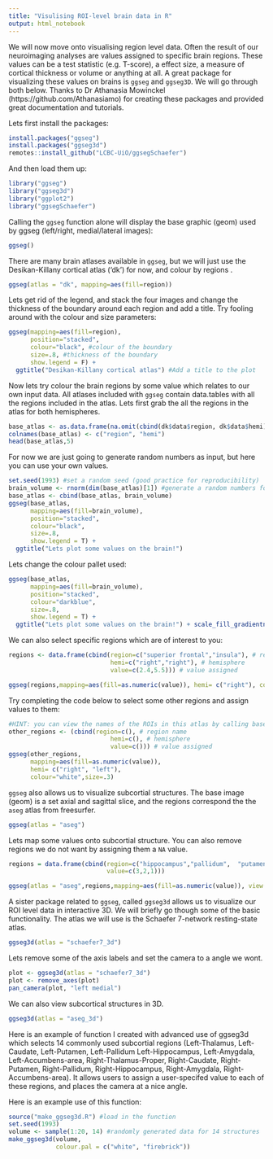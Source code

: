 ```yaml
---
title: "Visulising ROI-level brain data in R"
output: html_notebook
---
```


We will now move onto visualising region level data. Often the result of our neuroimaging analyses are values assigned to specific brain regions. These values can be a test statistic (e.g. T-score), a effect size, a measure of cortical thickness or volume or anything at all. A great package for visualizing these values on brains is `ggseg` and `ggseg3D`. We will go through both below. Thanks to Dr Athanasia Mowinckel (https://github.com/Athanasiamo) for creating these packages and provided great documentation and tutorials.  

Lets first install the packages: 

```r
install.packages("ggseg")
install.packages("ggseg3d")
remotes::install_github("LCBC-UiO/ggsegSchaefer")
```

And then load them up:

```r
library("ggseg")
library("ggseg3d")
library("ggplot2")
library("ggsegSchaefer")
```

Calling the `ggseg` function alone will display the base graphic (geom) used by ggseg (left/right, medial/lateral images):

```r
ggseg()
```

There are many brain atlases available in `ggseg`, but we will just use the Desikan-Killany cortical atlas ('dk') for now, and colour by regions .
```r
ggseg(atlas = "dk", mapping=aes(fill=region))
```


Lets get rid of the legend, and stack the four images and change the thickness of the boundary around each region and add a title. Try fooling around with the colour and size parameters:

```r
ggseg(mapping=aes(fill=region), 
      position="stacked",
      colour="black", #colour of the boundary
      size=.8, #thickness of the boundary 
      show.legend = F) +
  ggtitle("Desikan-Killany cortical atlas") #Add a title to the plot
```


Now lets try colour the brain regions by some value which relates to our own input data. All atlases included with `ggseg` contain data.tables with all the regions included in the atlas. Lets first grab the all the regions in the atlas for both hemispheres. 

```r
base_atlas <- as.data.frame(na.omit(cbind(dk$data$region, dk$data$hemi)))
colnames(base_atlas) <- c("region", "hemi")
head(base_atlas,5)
```

For now we are just going to generate random numbers as input, but here you can use your own values.

```r
set.seed(1993) #set a random seed (good practice for reproducibility)
brain_volume <- rnorm(dim(base_atlas)[1]) #generate a random numbers for each roi in the atlas
base_atlas <- cbind(base_atlas, brain_volume)
ggseg(base_atlas, 
      mapping=aes(fill=brain_volume), 
      position="stacked",
      colour="black",
      size=.8,
      show.legend = T) +
  ggtitle("Lets plot some values on the brain!")

```


Lets change the colour pallet used:

```r
ggseg(base_atlas,
      mapping=aes(fill=brain_volume),
      position="stacked",
      colour="darkblue",
      size=.8,
      show.legend = T) +
  ggtitle("Lets plot some values on the brain!") + scale_fill_gradientn(colours=c("dodgerblue4","light blue","firebrick","goldenrod"))
```

We can also select specific regions which are of interest to you:

```r
regions <- data.frame(cbind(region=c("superior frontal","insula"), # region name
                            hemi=c("right","right"), # hemisphere
                            value=c(2.4,5.5))) # value assigned

ggseg(regions,mapping=aes(fill=as.numeric(value)), hemi= c("right"), colour="white",size=.3) 

```

Try completing the code below to select some other regions and assign values to them:

```r
#HINT: you can view the names of the ROIs in this atlas by calling base_atlas$region
other_regions <- (cbind(region=c(), # region name
                            hemi=c(), # hemisphere
                            value=c())) # value assigned
ggseg(other_regions,
      mapping=aes(fill=as.numeric(value)), 
      hemi= c("right", "left"), 
      colour="white",size=.3) 

```



`ggseg` also allows us to visualize subcortial structures. The base image (geom) is a set axial and sagittal slice, and the regions correspond the the `aseg` atlas from freesurfer.

```r
ggseg(atlas = "aseg")
```

Lets map some values onto subcortial structure. You can also remove regions we do not want by assigning them a `NA` value.

```r
regions = data.frame(cbind(region=c("hippocampus","pallidum",  "putamen"),
                           value=c(3,2,1)))

ggseg(atlas = "aseg",regions,mapping=aes(fill=as.numeric(value)), view = "axial") 

```


A sister package related to `ggseg`, called `ggseg3d` allows us to visualize our ROI level data in interactive 3D. We will briefly go though some of the basic functionality. The atlas we will use is the Schaefer 7-network resting-state atlas.

```r
ggseg3d(atlas = "schaefer7_3d")
```

Lets remove some of the axis labels and set the camera to a angle we wont.

```r
plot <- ggseg3d(atlas = "schaefer7_3d")  
plot <- remove_axes(plot)
pan_camera(plot, "left medial") 
```


We can also view subcortical structures in 3D. 

```r
ggseg3d(atlas = "aseg_3d")  
```

Here is an example of function I created with advanced use of ggseg3d which selects 14 commonly used subcortial regions (Left-Thalamus, Left-Caudate, Left-Putamen, Left-Pallidum Left-Hippocampus, Left-Amygdala, Left-Accumbens-area, Right-Thalamus-Proper, Right-Caudate, Right-Putamen, Right-Pallidum, Right-Hippocampus, Right-Amygdala, Right-Accumbens-area). It allows users to assign a user-specifed value to each of these regions, and places the camera at a nice angle. 

Here is an example use of this function:

```r
source("make_ggseg3d.R") #load in the function
set.seed(1993)
volume <- sample(1:20, 14) #randomly generated data for 14 structures
make_ggseg3d(volume, 
             colour.pal = c("white", "firebrick"))
```

